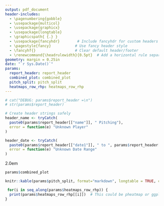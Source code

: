 ```yaml
---
output: pdf_document
header-includes:
  - \pagenumbering{gobble}
  - \usepackage{multicol}
  - \usepackage{graphicx}
  - \usepackage{longtable}
  - \graphicspath{ {.} }
  - \usepackage{fancyhdr}        # Include fancyhdr for custom headers
  - \pagestyle{fancy}           # Use fancy header style
  - \fancyhf{}                  # Clear default header/footer
  - \renewcommand{\headrulewidth}{0.5pt}  # Add a horizontal rule separating header and content
geometry: margin = 0.25in
date: "`r Sys.Date()`"
params:
  report_header: report_header
  combined_plot: combined_plot
  pitch_split: pitch_split
  heatmaps_row_rhp: heatmaps_row_rhp
---
```


```r
# cat("DEBUG: params$report_header =\n")
# str(params$report_header)

# Create header strings safely
header_name <- tryCatch(
  paste0(params$report_header[["name"]], " Pitching"),
  error = function(e) "Unknown Player"
)

header_date <- tryCatch(
  paste0(params$report_header[["date1"]], " to ", params$report_header[["date2"]]),
  error = function(e) "Unknown Date Range"
)
```

<!-- \begin{multicols}{2} -->
<!-- \large\textbf{`r header_name`} -->
<!-- \columnbreak -->
<!-- \large\textbf{`r header_date`} -->
<!-- \end{multicols} -->

\headheight 45pt
\lhead{`r header_name`} 
\rhead{`r header_date`} 
\lfoot{}
\pagenumbering{arabic}
\cfoot{\small\thepage}
\rfoot{}
\headsep 2.0em
\renewcommand{\baselinestretch}{1.25}


```r
params$combined_plot
```

```r
knitr::kable(params$pitch_split, format="markdown", longtable = TRUE, caption = "Pitch Split Overview")
```

```r
 for(i in seq_along(params$heatmaps_row_rhp)) {
  print(params$heatmaps_row_rhp[[i]])  # This could be pheatmap or ggplot-based heatmaps
}
```

